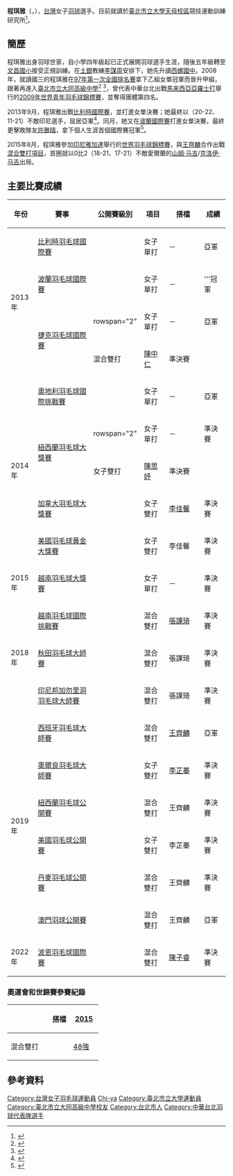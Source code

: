 {{noteTA|G1=Badminton}}
{{Infobox badminton player
| playername = 程琪雅
| image = 
| size = 
| caption = 
| birth_name = 
| date_of_birth = {{birth_date_and_age|1992|12|26}}<ref name="Full Profile">[http://bwfcontent.tournamentsoftware.com/profile/biography.aspx?id=900B353C-1B85-494F-8BEB-7364FA72A608 Full Profile]{{Dead link|date=2019年11月 |bot=InternetArchiveBot |fix-attempted=yes }}{{en}}</ref>
| place_of_birth = {{ROC}}[[雲林縣|雲林縣]]<ref name="Full Profile"/>
| height = {{height|m=1.65}}<ref name="Full Profile"/>
| weight = 
| event = 女子單打、女子雙打、混合雙打
| country = {{ROC}}
| handedness = 右手持拍<ref name="Full Profile"/>
| years_intldebut = 2014年
| years_started = 
| coach = 
| highest_ranking = 第47位（女單）
| date_of_highest_ranking = 2014年7月17日<ref name="highest-ranking">[http://bwfcontent.tournamentsoftware.com/ranking/player.aspx?id=7498&player=109345 BWF World Ranking - Ranking of CHENG Chi Ya (92339)]{{en}}</ref>
| current_ranking = 第42位（女雙-[[李芷蓁|李芷蓁]]）<br>第465位（女雙-[[張莘恬|張莘恬]]）<br/> 第22位（混雙-[[王齊麟|王齊麟]]）<br>第186位（混雙-[[張課琦|張課琦]]）
| date_of_current_ranking = 2019年11月5日<ref>[http://bwf.tournamentsoftware.com/player-profile/900b353c-1b85-494f-8beb-7364fa72a608/ranking BWF World Ranking - BWF世界排名榜 (11/5/2019)] {{Wayback|url=http://bwf.tournamentsoftware.com/player-profile/900b353c-1b85-494f-8beb-7364fa72a608/ranking|date=20191105104157}}{{en}}</ref>
| played = 60勝–55負（女單）<br/>35勝–63負（女雙）<br/>69勝–78負（混雙）
| titles = 
| bwf_profile = 900B353C-1B85-494F-8BEB-7364FA72A608
| bwf_id = 92339
| updated = 2019年11月4日
| medaltemplates=
{{MedalSport|女子[[羽毛球|羽毛球]]}}
{{MedalCompetition | [[中華民國全國運動會|中華民國全國運動會]]}}
{{MedalCountry|{{flagicon|ROC}} [[雲林縣|雲林縣]]}}
{{MedalGold | [[中華民國100年全國運動會|2011年 彰化]] | [[中華民國100年全國運動會羽球比賽|女子單打]] }}
{{MedalBronze| [[中華民國102年全國運動會|2013年 臺北]] | [[中華民國102年全國運動會羽球比賽|女子單打]] }}
}}
'''程琪雅'''（{{lang-en|Cheng Chi-Ya}}，{{bd|1992年|12月26日|||catIdx=C程}}），[[台灣|台灣]]女子[[羽球|羽球]]選手。目前就讀於[[臺北市立大學天母校區|臺北市立大學天母校區]]競技運動訓練研究所<ref>{{cite news|title=羽球好手程琪雅 比國賽事亞軍|url=http://news.sina.com.tw/article/20130915/10664346.html|newspaper=中央社|date=2013-09-15|deadurl=yes|archiveurl=https://archive.today/20130917063805/http://news.sina.com.tw/article/20130915/10664346.html|archivedate=2013-09-17|accessdate=2013-09-17}}</ref>。

==簡歷==
程琪雅出身羽球世家，自小學四年級起已正式展開羽球選手生涯，隨後五年級轉至[[文昌國小|文昌國小]]接受正規訓練。在[[土地銀行羽球隊|土銀]]教練[[李謀周|李謀周]]安排下，她先升讀[[雲林縣立西螺國民中學|西螺國中]]。2008年，就讀國三的程琪雅在[[中華民國全國羽球排名賽|97年第一次全國排名賽]]拿下乙組女單冠軍而晉升甲組，跟著再進入[[臺北市立大同高級中學|臺北市立大同高級中學]]<ref>{{cite news|title=世青國手選拔》北市大同程琪雅演出驚奇　力退新科球后直闖冠軍戰|url=http://tw.sports.yahoo.com/article/aurl/d/a/090813/13/3ljs.html|newspaper=麗台運動報|date=2009-08-13|deadurl=yes|archiveurl=https://web.archive.org/web/20090815043157/http://tw.sports.yahoo.com/article/aurl/d/a/090813/13/3ljs.html|archivedate=2009-08-15}}</ref> <ref>{{cite news|title=土銀之星》無緣單打　程琪雅扼腕|url=http://tw.sports.yahoo.com/article/aurl/d/a/100804/13/5i8a.html|newspaper=麗台運動報|date=2010-08-04|deadurl=yes|archiveurl=https://archive.today/20130917063713/http://tw.sports.yahoo.com/article/aurl/d/a/100804/13/5i8a.html|archivedate=2013-09-17|accessdate=2013-09-17}}</ref>，曾代表中華台北出戰[[馬來西亞|馬來西亞]][[亞羅士打|亞羅士打]]舉行的[[2009年世界青年羽毛球錦標賽|2009年世界青年羽毛球錦標賽]]，並奪得團體第四名。

2013年9月，程琪雅出戰[[2013年比利時羽毛球國際賽|比利時國際賽]]，並打進女單決賽；她最終以（20-22、11-21）不敵印尼選手，屈居亞軍<ref>{{cite news|author=黃秀仁|title=羽球》程琪雅獲比利時挑戰賽女單亞軍寫個人新猷|url=http://www.ltsports.com.tw/other/complex/100466-2013-09-15-07-15-16|newspaper=麗台運動報|date=2013-09-15|accessdate=2013-09-17|archiveurl=https://web.archive.org/web/20130918120014/http://www.ltsports.com.tw/other/complex/100466-2013-09-15-07-15-16|archivedate=2013-09-18|dead-url=yes}}</ref>。同月，她又在[[2013年波蘭羽毛球國際賽|波蘭國際賽]]打進女單決賽，最終更擊敗隊友[[許雅晴|許雅晴]]，拿下個人生涯首個國際賽冠軍<ref>{{cite news|title=羽球》波蘭系列賽台灣大獲全勝　進帳5金4銀4銅最大贏家|url=http://www.ltsports.com.tw/other/complex/100569-5-4-4|newspaper=麗台運動報|date=2013-09-22|accessdate=2013-09-23|archiveurl=https://web.archive.org/web/20130925054618/http://www.ltsports.com.tw/other/complex/100569-5-4-4|archivedate=2013-09-25|dead-url=yes}}</ref>。

2015年8月，程琪雅參加[[印度尼西亚|印尼]][[雅加達|雅加達]]舉行的[[2015年世界羽毛球錦標賽|世界羽毛球錦標賽]]，與[[王齊麟|王齊麟]]合作出戰[[2015年世界羽毛球錦標賽混合雙打項目|混合雙打項目]]，首圈就以0比2（18-21、17-21）不敵愛爾蘭的[[山姆·马吉|山姆·马吉]]/[[克洛伊·马吉|克洛伊·马吉]]出局。

==主要比賽成績==
{| class=wikitable style="text-align:center; font-size:small;" 
!width="50"|年份
!width="180"|賽事
!width="80"|公開賽級別
!width="60"|項目
!width="100"|搭檔
!width="50"|成績
|-
!rowspan="4"|2013年
|[[2013年比利時羽毛球國際賽|比利時羽毛球國際賽]]
|{{BWFIC}}
|女子單打
|－
|bgcolor="silver"|亞軍
|-
|[[2013年波蘭羽毛球國際賽|波蘭羽毛球國際賽]]
|{{BWFIS}}
|女子單打
|－
|bgcolor="gold"|'''冠軍
|-
|rowspan="2"|[[2013年捷克羽毛球國際賽|捷克羽毛球國際賽]]
|rowspan="2" {{BWFIC}}
|女子單打
|－
|bgcolor="silver"|亞軍
|-
|混合雙打
|[[陳中仁|陳中仁]]
|bgcolor="#b8860b"|準決賽
|-
!rowspan="5"|2014年
|[[2014年奧地利羽毛球國際挑戰賽|奧地利羽毛球國際挑戰賽]]
|{{BWFIC}}
|女子單打
|－
|bgcolor="silver"|亞軍
|-
|rowspan="2"|[[2014年紐西蘭羽毛球大獎賽|紐西蘭羽毛球大獎賽]]
|rowspan="2" {{BWFGP}}
|女子單打
|－
|bgcolor="#b8860b"|準決賽
|-
|女子雙打
|[[陳思妤|陳思妤]]
|bgcolor="#b8860b"|準決賽
|-
|[[2014年加拿大羽毛球大獎賽|加拿大羽毛球大獎賽]]
|{{BWFGP}}
|女子雙打
|[[李佳馨|李佳馨]]
|bgcolor="#b8860b"|準決賽
|-
|[[2014年美國羽毛球黃金大獎賽|美國羽毛球黃金大獎賽]]
|{{BWFGPG}}
|女子雙打
|李佳馨
|bgcolor="#b8860b"|準決賽
|-
!rowspan="1"|2015年
|[[2015年越南羽毛球大獎賽|越南羽毛球大獎賽]]
|{{BWFGP}}
|女子單打
|－
|bgcolor="#b8860b"|準決賽
|-
!rowspan="3"|2018年
|[[2018年越南羽毛球國際挑戰賽|越南羽毛球國際挑戰賽]]
|{{BWFIC}}
|混合雙打
|[[張課琦|張課琦]]
|bgcolor="#b8860b"|準決賽
|-
|[[2018年秋田羽毛球大師賽|秋田羽毛球大師賽]]
|{{BWF100}}
|混合雙打
|張課琦
|bgcolor="#b8860b"|準決賽
|-
|[[2018年印度尼西亞邦加勿里洞羽毛球大師賽|印尼邦加勿里洞羽毛球大師賽]]
|{{BWF100}}
|混合雙打
|張課琦
|bgcolor="#b8860b"|準決賽
|-
!rowspan="6"|2019年
|[[2019年西班牙羽毛球大師賽|西班牙羽毛球大師賽]]
|{{BWF300}}
|混合雙打
|[[王齊麟|王齊麟]]
|bgcolor="silver"|亞軍
|-
|[[2019年奧爾良羽毛球大師賽|奧爾良羽毛球大師賽]]
|{{BWF100}}
|女子雙打
|[[李芷蓁|李芷蓁]]
|bgcolor="#b8860b"|準決賽
|-
|[[2019年紐西蘭羽毛球公開賽|紐西蘭羽毛球公開賽]]
|{{BWF300}}
|混合雙打
|王齊麟
|bgcolor="#b8860b"|準決賽
|-
|[[2019年美國羽毛球公開賽|美國羽毛球公開賽]]
|{{BWF300}}
|女子雙打
|李芷蓁
|bgcolor="#b8860b"|準決賽
|-
|[[2019年丹麥羽毛球公開賽|丹麥羽毛球公開賽]]
|{{BWF750}}
|混合雙打
|王齊麟
|bgcolor="#b8860b"|準決賽
|-
|[[2019年澳門羽毛球公開賽|澳門羽球公開賽]]
|{{BWF300}}
|混合雙打
|王齊麟
|bgcolor="silver"|亞軍
|-
!rowspan="1"|2022年
|[[2022年波恩羽毛球國際賽|波恩羽毛球國際賽]]
|{{BWFFS}}
|混合雙打
|[[陳子睿|陳子睿]]
|bgcolor="#b8860b"|準決賽
|}
{{BWF賽事級別索引}}

===奧運會和世錦賽參賽紀錄===
{| class=wikitable style="text-align:center; font-size:small;" 
!
!搭檔
!width="50"|[[2015年世界羽毛球錦標賽|2015]]
|-
!width="80"|混合雙打
|align="left"|{{nowrap|[[王齊麟|王齊麟]]}}
|[[2015年世界羽毛球錦標賽混合雙打項目|48強]]
|}

==參考資料==
{{Reflist}}

{{DEFAULTSORT:CHENG Chi-ya}}
[[Category:台灣女子羽毛球運動員|Category:台灣女子羽毛球運動員]]
[[Category:程姓|Chi-ya]]
[[Category:臺北市立大學運動員|Category:臺北市立大學運動員]]
[[Category:臺北市立大同高級中學校友|Category:臺北市立大同高級中學校友]]
[[Category:台北市人|Category:台北市人]]
[[Category:中華台北羽球代表隊選手|Category:中華台北羽球代表隊選手]]